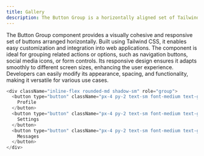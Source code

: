 ```yaml
---
title: Gallery
description: The Button Group is a horizontally aligned set of Tailwind CSS-powered buttons that are grouped together.
---
```

<div className="mdx-body">
The Button Group component provides a visually cohesive and responsive set of buttons arranged horizontally. Built using Tailwind CSS, it enables easy customization and integration into web applications. The component is ideal for grouping related actions or options, such as navigation buttons, social media icons, or form controls. Its responsive design ensures it adapts smoothly to different screen sizes, enhancing the user experience. Developers can easily modify its appearance, spacing, and functionality, making it versatile for various use cases.

<PreviewBox>
<ButtonGroup />
</PreviewBox>

```js showLineNumbers caption="You can customize the markup and modify the tags as per your preferred framework to seamlessly integrate them into your project."
<div className="inline-flex rounded-md shadow-sm" role="group">
  <button type="button" className="px-4 py-2 text-sm font-medium text-gray-900 bg-white border border-gray-200 rounded-s-lg hover:bg-gray-100 hover:text-blue-700 dark:bg-black dark:border-gray-700 dark:text-white dark:hover:text-white dark:hover:bg-gray-700">
    Profile
  </button>
  <button type="button" className="px-4 py-2 text-sm font-medium text-gray-900 bg-white border-t border-b border-gray-200 hover:bg-gray-100 hover:text-blue-700 dark:bg-black dark:border-gray-700 dark:text-white dark:hover:text-white dark:hover:bg-gray-700">
    Settings
  </button>
  <button type="button" className="px-4 py-2 text-sm font-medium text-gray-900 bg-white border border-gray-200 rounded-e-lg hover:bg-gray-100 hover:text-blue-700 dark:bg-black dark:border-gray-700 dark:text-white dark:hover:text-white dark:hover:bg-gray-700">
    Messages
  </button>
</div>
```
</div>